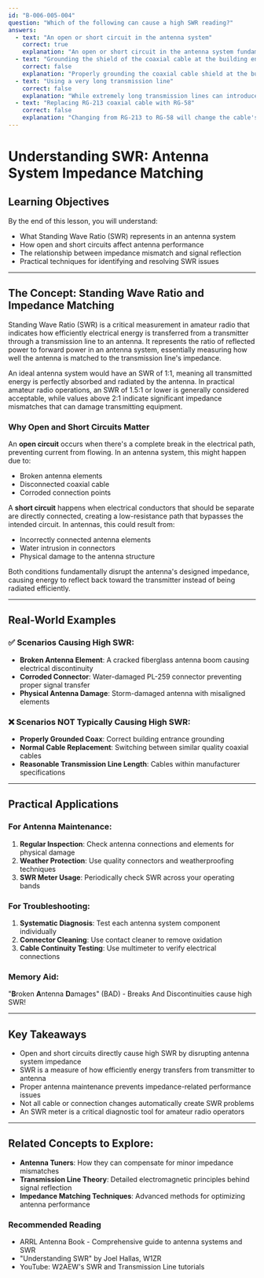 ```yaml
---
id: "B-006-005-004"
question: "Which of the following can cause a high SWR reading?"
answers:
  - text: "An open or short circuit in the antenna system"
    correct: true
    explanation: "An open or short circuit in the antenna system fundamentally disrupts the designed impedance match between the transmission line and the antenna, causing energy to be reflected back to the transmitter. This impedance mismatch is directly measured by the Standing Wave Ratio (SWR) meter, resulting in a high SWR reading. Open circuits occur when the antenna connection is broken, while short circuits happen when antenna elements are directly connected in a way that prevents proper signal radiation."
  - text: "Grounding the shield of the coaxial cable at the building entrance"
    correct: false
    explanation: "Properly grounding the coaxial cable shield at the building entrance is actually a recommended safety practice that helps protect equipment from lightning and static discharge. When done correctly, it does not inherently cause a high SWR reading. Proper grounding follows good RF engineering practices and helps maintain signal integrity."
  - text: "Using a very long transmission line"
    correct: false
    explanation: "While extremely long transmission lines can introduce signal loss, they do not directly cause high SWR if the antenna system is properly matched. Modern coaxial cables are designed to maintain impedance characteristics over reasonable lengths. SWR is a measure of impedance mismatch, not transmission line length, though excessive line length can contribute to signal attenuation."
  - text: "Replacing RG-213 coaxial cable with RG-58"
    correct: false
    explanation: "Changing from RG-213 to RG-58 will change the cable's characteristics like impedance and signal loss, but this alone does not necessarily cause a high SWR. As long as the new cable maintains the correct impedance (typically 50 ohms for amateur radio) and is properly connected, it should not create a significant SWR problem."
---
```


# Understanding SWR: Antenna System Impedance Matching

## Learning Objectives
By the end of this lesson, you will understand:
- What Standing Wave Ratio (SWR) represents in an antenna system
- How open and short circuits affect antenna performance
- The relationship between impedance mismatch and signal reflection
- Practical techniques for identifying and resolving SWR issues

---

## The Concept: Standing Wave Ratio and Impedance Matching

Standing Wave Ratio (SWR) is a critical measurement in amateur radio that indicates how efficiently electrical energy is transferred from a transmitter through a transmission line to an antenna. It represents the ratio of reflected power to forward power in an antenna system, essentially measuring how well the antenna is matched to the transmission line's impedance.

An ideal antenna system would have an SWR of 1:1, meaning all transmitted energy is perfectly absorbed and radiated by the antenna. In practical amateur radio operations, an SWR of 1.5:1 or lower is generally considered acceptable, while values above 2:1 indicate significant impedance mismatches that can damage transmitting equipment.

### Why Open and Short Circuits Matter

An **open circuit** occurs when there's a complete break in the electrical path, preventing current from flowing. In an antenna system, this might happen due to:
- Broken antenna elements
- Disconnected coaxial cable
- Corroded connection points

A **short circuit** happens when electrical conductors that should be separate are directly connected, creating a low-resistance path that bypasses the intended circuit. In antennas, this could result from:
- Incorrectly connected antenna elements
- Water intrusion in connectors
- Physical damage to the antenna structure

Both conditions fundamentally disrupt the antenna's designed impedance, causing energy to reflect back toward the transmitter instead of being radiated efficiently.

---

## Real-World Examples

### ✅ Scenarios Causing High SWR:
- **Broken Antenna Element**: A cracked fiberglass antenna boom causing electrical discontinuity
- **Corroded Connector**: Water-damaged PL-259 connector preventing proper signal transfer
- **Physical Antenna Damage**: Storm-damaged antenna with misaligned elements

### ❌ Scenarios NOT Typically Causing High SWR:
- **Properly Grounded Coax**: Correct building entrance grounding
- **Normal Cable Replacement**: Switching between similar quality coaxial cables
- **Reasonable Transmission Line Length**: Cables within manufacturer specifications

---

## Practical Applications

### For Antenna Maintenance:
1. **Regular Inspection**: Check antenna connections and elements for physical damage
2. **Weather Protection**: Use quality connectors and weatherproofing techniques
3. **SWR Meter Usage**: Periodically check SWR across your operating bands

### For Troubleshooting:
1. **Systematic Diagnosis**: Test each antenna system component individually
2. **Connector Cleaning**: Use contact cleaner to remove oxidation
3. **Cable Continuity Testing**: Use multimeter to verify electrical connections

### Memory Aid:
"**B**roken **A**ntenna **D**amages" (BAD) - Breaks And Discontinuities cause high SWR!

---

## Key Takeaways

- Open and short circuits directly cause high SWR by disrupting antenna system impedance
- SWR is a measure of how efficiently energy transfers from transmitter to antenna
- Proper antenna maintenance prevents impedance-related performance issues
- Not all cable or connection changes automatically create SWR problems
- An SWR meter is a critical diagnostic tool for amateur radio operators

---

## Related Concepts to Explore:
- **Antenna Tuners**: How they can compensate for minor impedance mismatches
- **Transmission Line Theory**: Detailed electromagnetic principles behind signal reflection
- **Impedance Matching Techniques**: Advanced methods for optimizing antenna performance

### Recommended Reading
- ARRL Antenna Book - Comprehensive guide to antenna systems and SWR
- "Understanding SWR" by Joel Hallas, W1ZR
- YouTube: W2AEW's SWR and Transmission Line tutorials